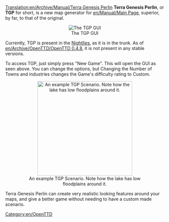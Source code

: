 [[Translation:en/Archive/Manual/Terra Genesis Perlin]]
'''Terra Genesis Perlin''', or '''TGP''' for short, is a new map generator for [[en/Manual/Main Page]], superior, by far, to that of the original.
<center>[[File:en/Archive/Manual/Terragenesisperlin.png|frame|center|The TGP GUI]]</center>

Currently, TGP is present in the [[en/Archive/Community/Nightly build|Nightlies]], as it is in the trunk. As of [[en/Archive/OpenTTD/OpenTTD 0.4.8]], it is not present in any stable versions.

To access TGP, just simply press "New Game". This will open the GUI as seen above. You can change the options, but Changing the Number of Towns and industries changes the Game's difficulty rating to Custom.

<center>[[File:en/Archive/Manual/TGP Example.png|thumb|300px|center|An example TGP Scenario. Note how the lake has low floodplains around it.]]</center>

Terra Genesis Perlin can create very realistic looking features around your maps, and give a better game without needing to have a custom made scenario.

[[Category:en/OpenTTD]]